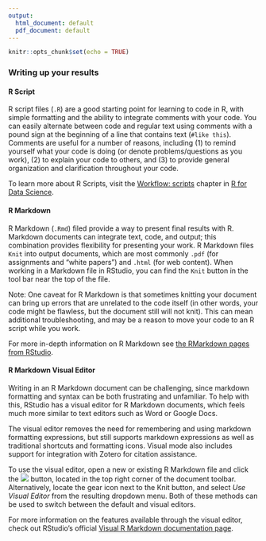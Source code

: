 ```yaml
---
output:
  html_document: default
  pdf_document: default
---
```


```r
knitr::opts_chunk$set(echo = TRUE)
```

### Writing up your results

#### R Script

R script files (`.R`) are a good starting point for learning to code in R, with simple formatting and the ability to integrate comments with your code. You can easily alternate between code and regular text using comments with a pound sign at the beginning of a line that contains text (`#like this`). Comments are useful for a number of reasons, including (1) to remind yourself what your code is doing (or denote problems/questions as you work), (2) to explain your code to others, and (3) to provide general organization and clarification throughout your code.

To learn more about R Scripts, visit the [Workflow: scripts](https://r4ds.had.co.nz/workflow-scripts.html) chapter in [R for Data Science](https://r4ds.had.co.nz/).

#### R Markdown

R Markdown (`.Rmd`) filed provide a way to present final results with R. Markdown documents can integrate text, code, and output; this combination provides flexibility for presenting your work. R Markdown files `Knit` into output documents, which are most commonly `.pdf` (for assignments and "white papers") and `.html` (for web content). When working in a Markdown file in RStudio, you can find the `Knit` button in the tool bar near the top of the file.

Note: One caveat for R Markdown is that sometimes knitting your document can bring up errors that are unrelated to the code itself (in other words, your code might be flawless, but the document still will not knit). This can mean additional troubleshooting, and may be a reason to move your code to an R script while you work.

For more in-depth information on R Markdown see [the RMarkdown pages from RStudio](https://rmarkdown.rstudio.com/articles_intro.html).

#### R Markdown Visual Editor

Writing in an R Markdown document can be challenging, since markdown formatting and syntax can be both frustrating and unfamiliar. To help with this, RStudio has a visual editor for R Markdown documents, which feels much more similar to text editors such as Word or Google Docs.

The visual editor removes the need for remembering and using markdown formatting expressions, but still supports markdown expressions as well as traditional shortcuts and formatting icons. Visual mode also includes support for integration with Zotero for citation assistance.

To use the visual editor, open a new or existing R Markdown file and click the ![](https://rstudio.github.io/visual-markdown-editing/images/visual_mode_2x.png) button, located in the top right corner of the document toolbar. Alternatively, locate the gear icon next to the Knit button, and select *Use Visual Editor* from the resulting dropdown menu. Both of these methods can be used to switch between the default and visual editors.

For more information on the features available through the visual editor, check out RStudio's official [Visual R Markdown documentation page](https://rstudio.github.io/visual-markdown-editing/).
